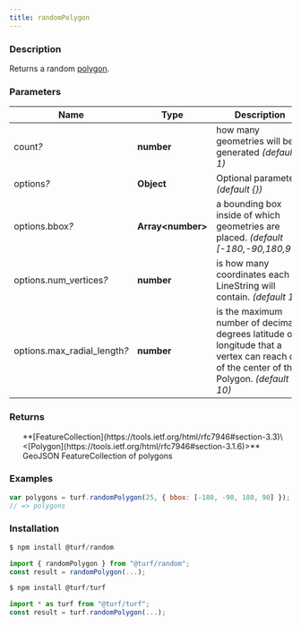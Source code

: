 ```yaml
---
title: randomPolygon
---
```


    
### Description

Returns a random [polygon](polygon).

### Parameters

| Name                              | Type               | Description                                                                                                                             |
| --------------------------------- | ------------------ | --------------------------------------------------------------------------------------------------------------------------------------- |
| count<i>?</i>                     | **number**         | how many geometries will be generated _(default 1)_                                                                                     |
| options<i>?</i>                   | **Object**         | Optional parameters _(default \{})_                                                                                                     |
| options.bbox<i>?</i>              | **Array\<number>** | a bounding box inside of which geometries are placed. _(default [-180,-90,180,90])_                                                     |
| options.num_vertices<i>?</i>      | **number**         | is how many coordinates each LineString will contain. _(default 10)_                                                                    |
| options.max_radial_length<i>?</i> | **number**         | is the maximum number of decimal degrees latitude or longitude that a vertex can reach out of the center of the Polygon. _(default 10)_ |

### Returns

<ul>
  **[FeatureCollection](https://tools.ietf.org/html/rfc7946#section-3.3)\<[Polygon](https://tools.ietf.org/html/rfc7946#section-3.1.6)>** GeoJSON FeatureCollection of polygons

</ul>

### Examples

```javascript
var polygons = turf.randomPolygon(25, { bbox: [-180, -90, 180, 90] });
// => polygons
```

### Installation

```javascript
$ npm install @turf/random

import { randomPolygon } from "@turf/random";
const result = randomPolygon(...);
```

```javascript
$ npm install @turf/turf

import * as turf from "@turf/turf";
const result = turf.randomPolygon(...);
```
